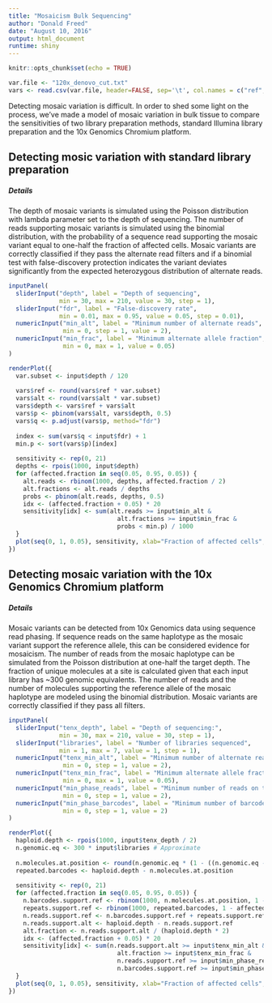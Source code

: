 ```yaml
---
title: "Mosaicism Bulk Sequencing"
author: "Donald Freed"
date: "August 10, 2016"
output: html_document
runtime: shiny
---
```


```r
knitr::opts_chunk$set(echo = TRUE)

var.file <- "120x_denovo_cut.txt"
vars <- read.csv(var.file, header=FALSE, sep='\t', col.names = c("ref", "alt"))
```

Detecting mosaic variation is difficult. In order to shed some light on the process, we've made a model of mosaic variation in bulk tissue to compare the sensitivities of two library preparation methods, standard Illumina library preparation and the 10x Genomics Chromium platform.

## Detecting mosic variation with standard library preparation

##### Details

The depth of mosaic variants is simulated using the Poisson distribution with lambda parameter set to the depth of sequencing. The number of reads supporting mosaic variants is simulated using the binomial distribution, with the probability of a sequence read supporting the mosaic variant equal to one-half the fraction of affected cells. Mosaic variants are correctly classified if they pass the alternate read filters and if a binomial test with false-discovery protection indicates the variant deviates significantly from the expected heterozygous distribution of alternate reads.

```r
inputPanel(
  sliderInput("depth", label = "Depth of sequencing",
              min = 30, max = 210, value = 30, step = 1),
  sliderInput("fdr", label = "False-discovery rate",
              min = 0.01, max = 0.95, value = 0.05, step = 0.01),
  numericInput("min_alt", label = "Minimum number of alternate reads",
               min = 0, step = 1, value = 2),
  numericInput("min_frac", label = "Minimum alternate allele fraction",
               min = 0, max = 1, value = 0.05)
)

renderPlot({
  var.subset <- input$depth / 120
  
  vars$ref <- round(vars$ref * var.subset)
  vars$alt <- round(vars$alt * var.subset)
  vars$depth <- vars$ref + vars$alt
  vars$p <- pbinom(vars$alt, vars$depth, 0.5)
  vars$q <- p.adjust(vars$p, method="fdr")
  
  index <- sum(vars$q < input$fdr) + 1
  min.p <- sort(vars$p)[index]
  
  sensitivity <- rep(0, 21)
  depths <- rpois(1000, input$depth)
  for (affected.fraction in seq(0.05, 0.95, 0.05)) {
    alt.reads <- rbinom(1000, depths, affected.fraction / 2)
    alt.fractions <- alt.reads / depths
    probs <- pbinom(alt.reads, depths, 0.5)
    idx <- (affected.fraction + 0.05) * 20
    sensitivity[idx] <- sum(alt.reads >= input$min_alt & 
                              alt.fractions >= input$min_frac &
                              probs < min.p) / 1000
  }
  plot(seq(0, 1, 0.05), sensitivity, xlab="Fraction of affected cells", main="Mosaic Variant sensitivity", ylim=c(0, 1))
})

```

## Detecting mosaic variation with the 10x Genomics Chromium platform


##### Details

Mosaic variants can be detected from 10x Genomics data using sequence read phasing. If sequence reads on the same haplotype as the mosaic variant support the reference allele, this can be considered evidence for mosaicism. The number of reads from the mosaic haplotype can be simulated from the Poisson distribution at one-half the target depth. The fraction of unique molecules at a site is calculated given that each input library has ~300 genomic equivalents. The number of reads and the number of molecules supporting the reference allele of the mosaic haplotype are modeled using the binomial distribution. Mosaic variants are correctly classified if they pass all filters.

```r
inputPanel(
  sliderInput("tenx_depth", label = "Depth of sequencing:",
              min = 30, max = 210, value = 30, step = 1),
  sliderInput("libraries", label = "Number of libraries sequenced",
              min = 1, max = 7, value = 1, step = 1),
  numericInput("tenx_min_alt", label = "Minimum number of alternate reads",
               min = 0, step = 1, value = 2),
  numericInput("tenx_min_frac", label = "Minimum alternate allele fraction",
               min = 0, max = 1, value = 0.05),
  numericInput("min_phase_reads", label = "Minimum number of reads on the mosaic haplotype that support the reference allele",
               min = 0, step = 1, value = 2),
  numericInput("min_phase_barcodes", label = "Minimum number of barcodes on the mosaic haplotype that support the reference allele",
               min = 0, step = 1, value = 2)
)

renderPlot({
  haploid.depth <- rpois(1000, input$tenx_depth / 2)
  n.genomic.eq <- 300 * input$libraries # Approximate
  
  n.molecules.at.position <- round(n.genomic.eq * (1 - ((n.genomic.eq - 1) / n.genomic.eq) ** haploid.depth))
  repeated.barcodes <- haploid.depth - n.molecules.at.position
  
  sensitivity <- rep(0, 21)
  for (affected.fraction in seq(0.05, 0.95, 0.05)) {
    n.barcodes.support.ref <- rbinom(1000, n.molecules.at.position, 1 - affected.fraction)
    repeats.support.ref <- rbinom(1000, repeated.barcodes, 1 - affected.fraction)
    n.reads.support.ref <- n.barcodes.support.ref + repeats.support.ref
    n.reads.support.alt <- haploid.depth - n.reads.support.ref
    alt.fraction <- n.reads.support.alt / (haploid.depth * 2)
    idx <- (affected.fraction + 0.05) * 20
    sensitivity[idx] <- sum(n.reads.support.alt >= input$tenx_min_alt & 
                              alt.fraction >= input$tenx_min_frac &
                              n.reads.support.ref >= input$min_phase_reads &
                              n.barcodes.support.ref >= input$min_phase_barcodes) / 1000
  }
  plot(seq(0, 1, 0.05), sensitivity, xlab="Fraction of affected cells", main="Mosaic Variant sensitivity", ylim=c(0, 1))
})

```

